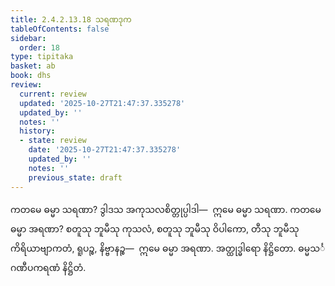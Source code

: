 ```yaml
---
title: 2.4.2.13.18 သရဏဒုက
tableOfContents: false
sidebar:
  order: 18
type: tipitaka
basket: ab
book: dhs
review:
  current: review
  updated: '2025-10-27T21:47:37.335278'
  updated_by: ''
  notes: ''
  history:
  - state: review
    date: '2025-10-27T21:47:37.335278'
    updated_by: ''
    notes: ''
    previous_state: draft
---
```



<ReviewStatus review={frontmatter.review} showDetails={true} />

<HypothesisAnnotation frontmatter={frontmatter} />

<DynamicBreadcrumb />

<Division number="1615" book="dhs" e="ch" v="29" p="298">

<Paragraph number="2326" book="dhs">
ကတမေ ဓမ္မာ သရဏာ? ဒွါဒသ အကုသလစိတ္တုပ္ပါဒါ—  ဣမေ ဓမ္မာ သရဏာ.
</Paragraph>

</Division>
<Division number="1616" book="dhs" e="ch" v="29" p="298">

<Paragraph number="2327" book="dhs">
ကတမေ ဓမ္မာ အရဏာ? စတူသု ဘူမီသု ကုသလံ, စတူသု ဘူမီသု ဝိပါကော, တီသု ဘူမီသု ကိရိယာဗျာကတံ, ရူပဉ္စ, နိဗ္ဗာနဉ္စ—  ဣမေ ဓမ္မာ အရဏာ.

</Paragraph>
</Division>

<Paragraph number="2328" type="center" book="dhs">
အတ္ထုဒ္ဓါရော နိဋ္ဌိတော.



</Paragraph>

<Paragraph number="2329" type="center" book="dhs">
ဓမ္မသင်္ဂဏီပကရဏံ နိဋ္ဌိတံ.
</Paragraph>